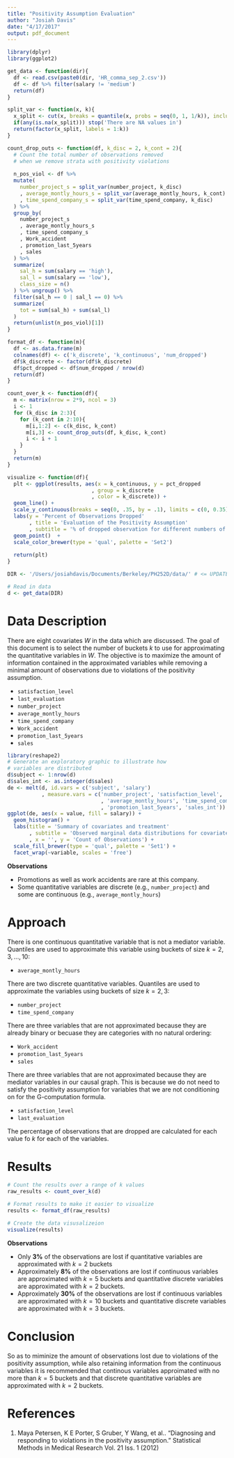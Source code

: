 ```yaml
---
title: "Positivity Assumption Evaluation"
author: "Josiah Davis"
date: "4/17/2017"
output: pdf_document
---
```


```r
library(dplyr)
library(ggplot2)

get_data <- function(dir){
  df <- read.csv(paste0(dir, 'HR_comma_sep_2.csv'))
  df <- df %>% filter(salary != 'medium')
  return(df)
}

split_var <- function(x, k){
  x_split <- cut(x, breaks = quantile(x, probs = seq(0, 1, 1/k)), include.lowest = TRUE)
  if(any(is.na(x_split))) stop('There are NA values in')
  return(factor(x_split, labels = 1:k))
}

count_drop_outs <- function(df, k_disc = 2, k_cont = 2){
  # Count the total number of observations removed
  # when we remove strata with positivity violations
  
  n_pos_viol <- df %>% 
  mutate(
    number_project_s = split_var(number_project, k_disc)
    , average_montly_hours_s = split_var(average_montly_hours, k_cont)
    , time_spend_company_s = split_var(time_spend_company, k_disc)
  ) %>% 
  group_by(
    number_project_s
    , average_montly_hours_s
    , time_spend_company_s
    , Work_accident
    , promotion_last_5years
    , sales
  ) %>%
  summarize(
    sal_h = sum(salary == 'high'), 
    sal_l = sum(salary == 'low'), 
    class_size = n()
  ) %>% ungroup() %>% 
  filter(sal_h == 0 | sal_l == 0) %>% 
  summarize(
    tot = sum(sal_h) + sum(sal_l)
  )
  return(unlist(n_pos_viol)[1])
}

format_df <- function(m){
  df <- as.data.frame(m)
  colnames(df) <- c('k_discrete', 'k_continuous', 'num_dropped')
  df$k_discrete <- factor(df$k_discrete)
  df$pct_dropped <- df$num_dropped / nrow(d)
  return(df)
}

count_over_k <- function(df){
  m <- matrix(nrow = 2*9, ncol = 3)
  i <- 1
  for (k_disc in 2:3){
    for (k_cont in 2:10){
      m[i,1:2] <- c(k_disc, k_cont)
      m[i,3] <- count_drop_outs(df, k_disc, k_cont)
      i <- i + 1
    }
  }
  return(m)
}

visualize <- function(df){
  plt <- ggplot(results, aes(x = k_continuous, y = pct_dropped
                           , group = k_discrete 
                           , color = k_discrete)) + 
  geom_line() + 
  scale_y_continuous(breaks = seq(0, .35, by = .1), limits = c(0, 0.35)) + 
  labs(y = 'Percent of Observations Dropped'
       , title = 'Evaluation of the Positivity Assumption'
       , subtitle = '% of dropped observation for different numbers of buckets k') + 
  geom_point()  + 
  scale_color_brewer(type = 'qual', palette = 'Set2')
  
  return(plt)
}

DIR <- '/Users/josiahdavis/Documents/Berkeley/PH252D/data/' # <= UPDATE AS NEEDED

# Read in data
d <- get_data(DIR)
```

# Data Description

There are eight covariates $W$ in the data which are discussed. The goal of this document is to select the number of buckets $k$ to use for approximating the quantitative variables in $W$. The objective is to maximize the amount of information contained in the approximated variables while removing a minimal amount of observations due to violations of the positivity assumption.

* `satisfaction_level`
* `last_evaluation`
* `number_project`
* `average_montly_hours`
* `time_spend_company`
* `Work_accident`
* `promotion_last_5years`
* `sales`

```r
library(reshape2)
# Generate an exploratory graphic to illustrate how 
# variables are distributed
d$subject <- 1:nrow(d)
d$sales_int <- as.integer(d$sales)
de <- melt(d, id.vars = c('subject', 'salary')
           , measure.vars = c('number_project', 'satisfaction_level', 'last_evaluation'
                              , 'average_montly_hours', 'time_spend_company', 'Work_accident'
                              , 'promotion_last_5years', 'sales_int'))
ggplot(de, aes(x = value, fill = salary)) + 
  geom_histogram() + 
  labs(title = 'Summary of covariates and treatment'
       , subtitle = 'Observed marginal data distributions for covariates and treatment'
       , x = '', y = 'Count of Observations') + 
  scale_fill_brewer(type = 'qual', palette = 'Set1') + 
  facet_wrap(~variable, scales = 'free')
```

**Observations**   

* Promotions as well as work accidents are rare at this company.  
* Some quantitative variables are discrete (e.g., `number_project`) and some are continuous (e.g., `average_montly_hours`)

# Approach

There is one continuous quantitative variable that is not a mediator variable. Quantiles are used to approximate this variable using buckets of size $k = 2, 3, ... , 10$: 

* `average_montly_hours`  

There are two discrete quantitative variables. Quantiles are used to approximate the variables using buckets of size $k = 2, 3$:

* `number_project` 
* `time_spend_company`  

There are three variables that are not approximated because they are already binary or becuase they are categories with no natural ordering: 

* `Work_accident` 
* `promotion_last_5years` 
* `sales` 

There are three variables that are not approximated because they are mediator variables in our causal graph. This is because we do not need to satisfy the positivity assumption for variables that we are not conditioning on for the G-computation formula.

* `satisfaction_level`
* `last_evaluation`

The percentage of observations that are dropped are calculated for each value fo $k$ for each of the variables.

# Results

```r
# Count the results over a range of k values
raw_results <- count_over_k(d)

# Format results to make it easier to visualize
results <- format_df(raw_results)

# Create the data visusalizeion
visualize(results)
```

**Observations**  

* Only **3%** of the observations are lost if quantitative variables are approximated with $k=2$ buckets 
* Approximately **8%** of the observations are lost if continuous variables are approximated with $k=5$ buckets and quantitative discrete variables are approximated with $k=2$ buckets.
* Approximately **30%** of the observations are lost if continuous variables are approximated with $k=10$ buckets and quantitative discrete variables are approximated with $k=3$ buckets.

# Conclusion
So as to miminize the amount of observations lost due to violations of the positivity assumption, while also retaining information from the continuous variables it is recommended that continous variables approimated with no more than $k=5$ buckets  and that discrete quantitative variables are approximated with $k=2$ buckets.

# References

1. Maya Petersen, K E Porter, S Gruber, Y Wang, et al.. "Diagnosing and responding to violations in the positivity assumption." Statistical Methods in Medical Research Vol. 21 Iss. 1 (2012)